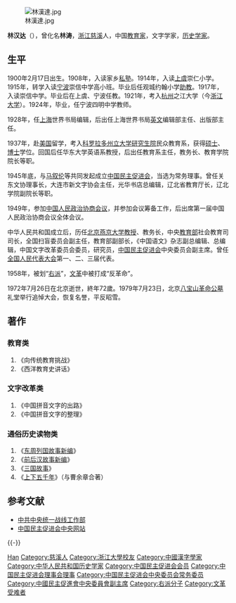 [[File:林漢達.jpg|thumb]]

'''林汉达'''（{{bd|1900年|2月17日|1972年|7月26日|catIdx=L林}}），曾化名'''林涛'''，[[浙江省|浙江]][[慈溪县|慈溪]]人，中国[[教育家|教育家]]，文字学家，[[历史学家|历史学家]]。

== 生平 ==
1900年2月17日出生。1908年，入读家乡[[私塾|私塾]]。1914年，入读[[上虞|上虞]]崇仁小学。1915年，转学入读[[宁波|宁波]]崇信中学高小班。毕业后任观城约翰小学[[助教|助教]]。1917年，入读崇信中学。毕业后在上虞、宁波任教。1921年，考入[[杭州|杭州]]之江大学（今[[浙江大学|浙江大学]]）。1924年，毕业，任宁波四明中学教师。

1928年，任[[上海|上海]]世界书局编辑，后出任上海世界书局[[英文|英文]]编辑部主任、出版部主任。

1937年，赴[[美国|美国]]留学，考入[[科罗拉多州立大学|科罗拉多州立大学]][[研究生院|研究生院]]民众教育系，获得[[硕士|硕士]]、[[博士|博士]]学位。回国后任华东大学英语系教授，后出任教育系主任，教务长、教育学院院长等职。

1945年底，与[[马叙伦|马叙伦]]等共同发起成立[[中国民主促进会|中国民主促进会]]，当选为常务理事。曾任关东文协理事长，大连市新文字协会主任，光华书店总编辑，辽北省教育厅长，辽北学院副院长等职。

1949年，参加[[中国人民政治协商会议|中国人民政治协商会议]]，并参加会议筹备工作，后出席第一届中国人民政治协商会议全体会议。

中华人民共和国成立后，历任[[北京|北京]][[燕京大学|燕京大学]][[教授|教授]]、教务长，中央[[中华人民共和国教育部|教育部]]社会教育司司长，全国扫盲委员会副主任，教育部副部长，《中国语文》杂志副总编辑、总编辑，中国文字改革委员会委员，研究员，[[中国民主促进会|中国民主促进会]]中央委员会副主席。曾任[[全国人民代表大会|全国人民代表大会]]第一、二、三届代表。

1958年，被划“[[右派|右派]]”，[[文革|文革]]中被打成“反革命”。

1972年7月26日在北京逝世，終年72歲。1979年7月23日，北京[[八宝山革命公墓|八宝山革命公墓]]礼堂举行追悼大会，恢复名誉，平反昭雪。

== 著作 ==
=== 教育类 ===
#《向传统教育挑战》
#《西洋教育史讲话》
=== 文字改革类 ===
#《中国拼音文字的出路》
#《中国拼音文字的整理》
=== 通俗历史读物类 ===
#《[[东周列国故事新编|东周列国故事新编]]》
#《[[前后汉故事新编|前后汉故事新编]]》
#《[[三国故事|三国故事]]》
#《[[上下五千年|上下五千年]]》（与曹余章合著）

== 参考文献 ==
* [http://www.zytzb.org.cn/zytzbwz/renwu11/renwu/026.htm 中共中央统一战线工作部] {{Wayback|url=http://www.zytzb.org.cn/zytzbwz/renwu11/renwu/026.htm |date=20071206084416 }}
* [http://www.mj.org.cn/ 中国民主促进会中央网站] {{Wayback|url=http://www.mj.org.cn/ |date=20171012173450 }}

{{-}}
{{start box}}
{{s-ppo}}
{{s-new}}
{{s-title|[[中国民主促进会|中国民主促进会]]北京市委主任理事|？年—？年}}
{{s-after|[[冯宾符|冯宾符]]}}
{{end box}}

{{中国民主促进会第一届理事会}}
{{中国民主促进会第三届中央理事会}}
{{中国民主促进会第四届中央委员会}}
{{中国民主促进会第五届中央委员会}}
{{中国文字改革委员会拼音方案委员会}}

{{Authority control}}
{{DEFAULTSORT:Lin林}}
[[Category:林姓|Han]]
[[Category:慈溪人|Category:慈溪人]]
[[Category:浙江大學校友|Category:浙江大學校友]]
[[Category:中國漢字學家|Category:中國漢字學家]]
[[Category:中华人民共和国历史学家|Category:中华人民共和国历史学家]]
[[Category:中国民主促进会会员|Category:中国民主促进会会员]]
[[Category:中国民主促进会理事会理事|Category:中国民主促进会理事会理事]]
[[Category:中国民主促进会中央委员会常务委员|Category:中国民主促进会中央委员会常务委员]]
[[Category:中國民主促進會中央委員會副主席|Category:中國民主促進會中央委員會副主席]]
[[Category:右派分子|Category:右派分子]]
[[Category:文革受难者|Category:文革受难者]]